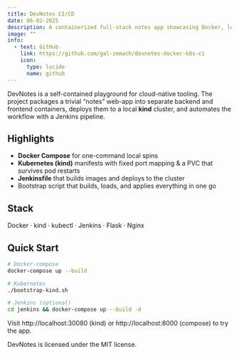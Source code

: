 ---
title: DevNotes CI/CD
date: 06-02-2025
description: A containerized full-stack notes app showcasing Docker, local Kubernetes (kind), and Jenkins CI/CD in a single repo.
image: ""
info:
  - text: GitHub
    link: https://github.com/gal-zemach/devnotes-docker-k8s-ci
    icon:
      type: lucide
      name: github
---

DevNotes is a self-contained playground for cloud-native tooling. The project packages a trivial “notes” web-app into separate backend and frontend containers, deploys them to a local **kind** cluster, and automates the workflow with a Jenkins pipeline.

## Highlights

- **Docker Compose** for one-command local spins
- **Kubernetes (kind)** manifests with fixed port mapping & a PVC that survives pod restarts
- **Jenkinsfile** that builds images and deploys to the cluster
- Bootstrap script that builds, loads, and applies everything in one go

## Stack

Docker · kind · kubectl · Jenkins · Flask · Nginx

## Quick Start

```bash
# Docker-compose
docker-compose up --build

# Kubernetes
./bootstrap-kind.sh

# Jenkins (optional)
cd jenkins && docker-compose up --build -d
```

Visit http://localhost:30080 (kind) or http://localhost:8000 (compose) to try the app.

DevNotes is licensed under the MIT license.